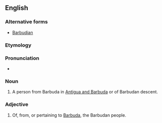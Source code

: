 ==English==

===Alternative forms===
* [[Barbudian]]

===Etymology===
{{suffix|Barbuda|an|lang=en}}

===Pronunciation===
* {{IPA|/bɑɹˈbjuːdən/|lang=en}}

===Noun===
{{en-noun}}

# A person from Barbuda in [[Antigua and Barbuda]] or of Barbudan descent.

===Adjective===
{{en-adj|-}}

# Of, from, or pertaining to [[Barbuda]], the Barbudan people.